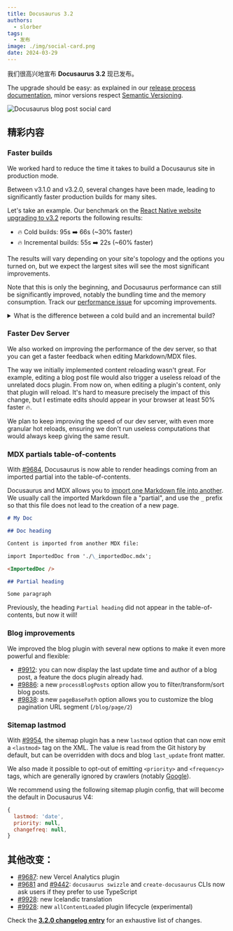```yaml
---
title: Docusaurus 3.2
authors:
  - slorber
tags:
  - 发布
image: ./img/social-card.png
date: 2024-03-29
---
```


我们很高兴地宣布 **Docusaurus 3.2** 现已发布。

The upgrade should be easy: as explained in our [release process documentation](/community/release-process), minor versions respect [Semantic Versioning](https://semver.org/).

![Docusaurus blog post social card](./img/social-card.png)

<!--truncate-->


## 精彩内容

### Faster builds

We worked hard to reduce the time it takes to build a Docusaurus site in production mode.

Between v3.1.0 and v3.2.0, several changes have been made, leading to significantly faster production builds for many sites.

Let's take an example. Our benchmark on the [React Native website upgrading to v3.2](https://github.com/facebook/react-native-website/pull/4072) reports the following results:

- 🔥 Cold builds: 95s ➡️ 66s (~30% faster)
- 🔥 Incremental builds: 55s ➡️ 22s (~60% faster)

The results will vary depending on your site's topology and the options you turned on, but we expect the largest sites will see the most significant improvements.

Note that this is only the beginning, and Docusaurus performance can still be significantly improved, notably the bundling time and the memory consumption. Track our [performance issue](https://github.com/facebook/docusaurus/issues/4765) for upcoming improvements.

<details>
  <summary>What is the difference between a cold build and an incremental build?</summary>

A cold build is when the Docusaurus caches are empty, generally after running `docusaurus clear`.

An incremental build happens when you run another time the `docusaurus build` command. Docusaurus automatically tries to "re-use" computations from former builds to make subsequent builds faster. In practice it's based on [Webpack persistent caching](https://webpack.js.org/guides/build-performance/#persistent-cache). To enable incremental builds on your CI server, you can persist the `node_modules/.cache` folder across builds.

</details>

### Faster Dev Server

We also worked on improving the performance of the dev server, so that you can get a faster feedback when editing Markdown/MDX files.

The way we initially implemented content reloading wasn't great. For example, editing a blog post file would also trigger a useless reload of the unrelated docs plugin. From now on, when editing a plugin's content, only that plugin will reload. It's hard to measure precisely the impact of this change, but I estimate edits should appear in your browser at least 50% faster 🔥.

We plan to keep improving the speed of our dev server, with even more granular hot reloads, ensuring we don't run useless computations that would always keep giving the same result.

### MDX partials table-of-contents

With [#9684](https://github.com/facebook/docusaurus/pull/9684), Docusaurus is now able to render headings coming from an imported partial into the table-of-contents.

Docusaurus and MDX allows you to [import one Markdown file into another](/docs/markdown-features/react#importing-markdown). We usually call the imported Markdown file a "partial", and use the `_` prefix so that this file does not lead to the creation of a new page.

```md title="myDoc.mdx"
# My Doc

## Doc heading

Content is imported from another MDX file:

import ImportedDoc from './\_importedDoc.mdx';

<ImportedDoc />
```

```md title="\_myPartial.mdx"
## Partial heading

Some paragraph
```

Previously, the heading `Partial heading` did not appear in the table-of-contents, but now it will!

### Blog improvements

We improved the blog plugin with several new options to make it even more powerful and flexible:

- [#9912](https://github.com/facebook/docusaurus/pull/9912): you can now display the last update time and author of a blog post, a feature the docs plugin already had.
- [#9886](https://github.com/facebook/docusaurus/pull/9886): a new `processBlogPosts` option allow you to filter/transform/sort blog posts.
- [#9838](https://github.com/facebook/docusaurus/pull/9838): a new `pageBasePath` option allows you to customize the blog pagination URL segment (`/blog/page/2`)

### Sitemap lastmod

With [#9954](https://github.com/facebook/docusaurus/pull/9954), the sitemap plugin has a new `lastmod` option that can now emit a `<lastmod>` tag on the XML. The value is read from the Git history by default, but can be overridden with docs and blog `last_update` front matter.

We also made it possible to opt-out of emitting `<priority>` and `<frequency>` tags, which are generally ignored by crawlers (notably [Google](https://developers.google.com/search/blog/2023/06/sitemaps-lastmod-ping)).

We recommend using the following sitemap plugin config, that will become the default in Docusaurus V4:

```js
{
  lastmod: 'date',
  priority: null,
  changefreq: null,
}
```

## 其他改变：

- [#9687](https://github.com/facebook/docusaurus/pull/9687): new Vercel Analytics plugin
- [#9681](https://github.com/facebook/docusaurus/pull/9681) and [#9442](https://github.com/facebook/docusaurus/pull/9442): `docusaurus swizzle` and `create-docusaurus` CLIs now ask users if they prefer to use TypeScript
- [#9928](https://github.com/facebook/docusaurus/pull/9928): new Icelandic translation
- [#9928](https://github.com/facebook/docusaurus/pull/9931): new `allContentLoaded` plugin lifecycle (experimental)

Check the **[3.2.0 changelog entry](/changelog/3.2.0)** for an exhaustive list of changes.
